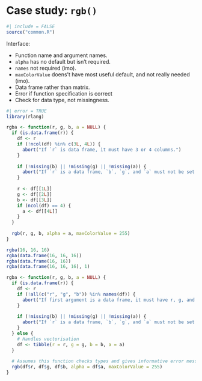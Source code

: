 # Case study: `rgb()` {#cs-rgb}

```r
#| include = FALSE
source("common.R")
```

Interface:

-   Function name and argument names.
-   `alpha` has no default but isn't required.
-   `names` not required (imo).
-   `maxColorValue` doens't have most useful default, and not really needed (imo).
-   Data frame rather than matrix.
-   Error if function specification is correct
-   Check for data type, not missingness.

```r
#| error = TRUE
library(rlang)

rgba <- function(r, g, b, a = NULL) {
  if (is.data.frame(r)) {
    df <- r
    if (!ncol(df) %in% c(3L, 4L)) {
      abort("If `r` is data frame, it must have 3 or 4 columns.")
    }
    
    if (!missing(b) || !missing(g) || !missing(a)) {
      abort("If `r` is a data frame, `b`, `g`, and `a` must not be set.")
    }
    
    r <- df[[1L]]
    g <- df[[2L]]
    b <- df[[3L]]
    if (ncol(df) == 4) {
      a <- df[[4L]]
    }
  }
  
  rgb(r, g, b, alpha = a, maxColorValue = 255)
}

rgba(16, 16, 16)
rgba(data.frame(16, 16, 16))
rgba(data.frame(16, 16))
rgba(data.frame(16, 16, 16), 1)
```

```r
rgba <- function(r, g, b, a = NULL) {
  if (is.data.frame(r)) {
    df <- r
    if (!all(c("r", "g", "b")) %in% names(df)) {
      abort("If first argument is a data frame, it must have r, g, and b columns.")
    }
    
    if (!missing(b) || !missing(g) || !missing(a)) {
      abort("If `r` is a data frame, `b`, `g`, and `a` must not be set.")
    }
  } else {
    # Handles vectorisation
    df <- tibble(r = r, g = g, b = b, a = a) 
  }
  
  # Assumes this function checks types and gives informative error messages
  rgb(df$r, df$g, df$b, alpha = df$a, maxColorValue = 255)
}
```
